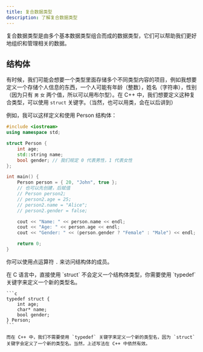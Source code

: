 ```yaml
---
title: 复合数据类型
description: 了解复合数据类型
---
```


复合数据类型是由多个基本数据类型组合而成的数据类型，它们可以帮助我们更好地组织和管理相关的数据。

## 结构体

有时候，我们可能会想要一个类型里面存储多个不同类型内容的项目，例如我想要定义一个存储个人信息的东西，一个人可能有年龄（整数），姓名（字符串），性别（因为只有 `男` `女` 两个值，所以可以用布尔型）。在 C++ 中，我们想要定义这种复合类型，可以使用 `struct` 关键字。（当然，也可以用类，会在以后讲到）

例如，我可以这样定义和使用 Person 结构体：

```cpp lineNumbers title="main.cpp"
#include <iostream>
using namespace std;

struct Person {
    int age;
    std::string name;
    bool gender; // 我们规定 0 代表男性，1 代表女性
};

int main() {
    Person person = { 20, "John", true };
    // 也可以先创建，后赋值
    // Person person2;
    // person2.age = 25;
    // person2.name = "Alice";
    // person2.gender = false;

    cout << "Name: " << person.name << endl;
    cout << "Age: " << person.age << endl;
    cout << "Gender: " << (person.gender ? "Female" : "Male") << endl;

    return 0;
}
```

你可以使用点运算符 `.` 来访问结构体的成员。

<Callout>
    在 C 语言中，直接使用 `struct` 不会定义一个结构体类型，你需要使用 `typedef` 关键字来定义一个新的类型名。

    ```c
    typedef struct {
        int age;
        char* name;
        bool gender;
    } Person;
    ```

    而在 C++ 中，我们不需要使用 `typedef` 关键字来定义一个新的类型名，因为 `struct` 关键字会定义了一个新的类型名。当然，上述写法在 C++ 中依然有效。
</Callout>
